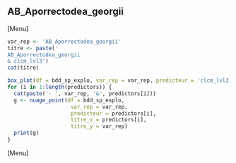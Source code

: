 ##  AB_Aporrectodea_georgii
[Menu]
```r
var_rep <- 'AB_Aporrectodea_georgii'
titre <- paste('
AB_Aporrectodea_georgii
& clcm_lvl3')
cat(titre)

box_plot(df = bdd_sp_explo, var_rep = var_rep, predicteur = 'clcm_lvl3', titre_x = 'clcm_lvl3', titre_y = var_rep)
for (i in 1:length(predictors)) {
  cat(paste('- ', var_rep, '&', predictors[i]))
  g <- nuage_point(df = bdd_sp_explo,
                    var_rep = var_rep,
                    predicteur = predictors[i],
                    titre_x = predictors[i],
                    titre_y = var_rep)
  print(g)
}
```
[Menu] 




